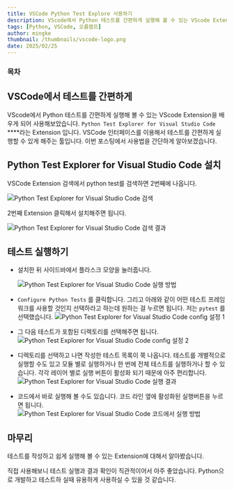 ```yaml
---
title: VSCode Python Test Explore 사용하기
description: VScode에서 Python 테스트를 간편하게 실행해 볼 수 있는 VScode Extension을 배우게 되어 사용해보았습니다. Python Test Explorer for Visual Studio Code 라는 Extension 입니다. VSCode 인터페이스를 이용해서 테스트를 간편하게 실행할 수 있게 해주는 툴입니다. 이번 포스팅에서 사용법을 간단하게 알아보겠습니다.
tags: [Python, VSCode, 오름캠프]
author: mingke
thumbnail: /thumbnails/vscode-logo.png
date: 2025/02/25
---
```


### 목차

## VSCode에서 테스트를 간편하게

VScode에서 Python 테스트를 간편하게 실행해 볼 수 있는 VScode Extension을 배우게 되어 사용해보았습니다. `Python Test Explorer for Visual Studio Code` \*\*\*\*라는 Extension 입니다. VSCode 인터페이스를 이용해서 테스트를 간편하게 실행할 수 있게 해주는 툴입니다. 이번 포스팅에서 사용법을 간단하게 알아보겠습니다.

## Python Test Explorer for Visual Studio Code 설치

VSCode Extension 검색에서 python test를 검색하면 2번째에 나옵니다.

<Image
  src="/vs-code-python-text-extension/01.png"
  alt="Python Test Explorer for Visual Studio Code 검색"
  fullWidth={false}
/>

2번째 Extension 클릭해서 설치해주면 됩니다.

<Image
  src="/vs-code-python-text-extension/02.png"
  alt="Python Test Explorer for Visual Studio Code 검색 결과"
  fullWidth={false}
/>

<Ads />

## 테스트 실행하기

- 설치한 뒤 사이드바에서 플라스크 모양을 눌러줍니다.

  <Image
    src="/vs-code-python-text-extension/03.png"
    alt="Python Test Explorer for Visual Studio Code 실행 방법"
    fullWidth={false}
  />

- `Configure Python Tests` 를 클릭합니다. 그리고 아래와 같이 어떤 테스트 프레임워크를 사용할 것인지 선택하라고 하는데 원하는 걸 누르면 됩니다. 저는 `pytest` 를 선택했습니다.
  <Image
    src="/vs-code-python-text-extension/04.png"
    alt="Python Test Explorer for Visual Studio Code config 설정 1"
    fullWidth={false}
  />
- 그 다음 테스트가 포함된 디렉토리를 선택해주면 됩니다.
  <Image
    src="/vs-code-python-text-extension/05.png"
    alt="Python Test Explorer for Visual Studio Code config 설정 2"
    fullWidth={false}
  />
- 디렉토리를 선택하고 나면 작성한 테스트 목록이 쭉 나옵니다. 테스트를 개별적으로 실행할 수도 있고 모듈 별로 실행하거나 한 번에 전체 테스트를 실행하거나 할 수 있습니다. 각각 레이어 별로 실행 버튼이 활성화 되기 때문에 아주 편리합니다.
  <Image
    src="/vs-code-python-text-extension/06.png"
    alt="Python Test Explorer for Visual Studio Code 실행 결과"
    fullWidth={false}
  />
- 코드에서 바로 실행해 볼 수도 있습니다. 코드 라인 옆에 활성화된 실행버튼을 누르면 됩니다.
  <Image
    src="/vs-code-python-text-extension/07.png"
    alt="Python Test Explorer for Visual Studio Code 코드에서 실행 방법"
    fullWidth={false}
  />

## 마무리

테스트를 작성하고 쉽게 실행해 볼 수 있는 Extension에 대해서 알아봤습니다.

직접 사용해보니 테스트 실행과 결과 확인이 직관적이어서 아주 좋았습니다. Python으로 개발하고 테스트하 실때 유용하게 사용하실 수 있을 것 같습니다.

<Link url="https://chaechae.life/blog/vs-code-keyboard-shortcuts" />
